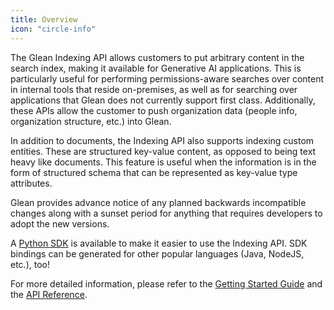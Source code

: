 ```yaml
---
title: Overview
icon: "circle-info"
---
```


The Glean Indexing API allows customers to put arbitrary content in the search index, making it available for Generative AI applications. This is particularly useful for performing permissions-aware searches over content in internal tools that reside on-premises, as well as for searching over applications that Glean does not currently support first class. Additionally, these APIs allow the customer to push organization data (people info, organization structure, etc.) into Glean.

In addition to documents, the Indexing API also supports indexing custom entities. These are structured key-value content, as opposed to being text heavy like documents. This feature is useful when the information is in the form of structured schema that can be represented as key-value type attributes.

Glean provides advance notice of any planned backwards incompatible changes along with a sunset period for anything that requires developers to adopt the new versions.

A [Python SDK](https://developers.glean.com/docs/indexing_api/indexing_api_getting_started/#using-the-sdk) is available to make it easier to use the Indexing API. SDK bindings can be generated for other popular languages (Java, NodeJS, etc.), too!

For more detailed information, please refer to the [Getting Started Guide](https://developers.glean.com/docs/indexing_api/indexing_api_getting_started/) and the [API Reference](https://developers.glean.com/indexing/overview/).
